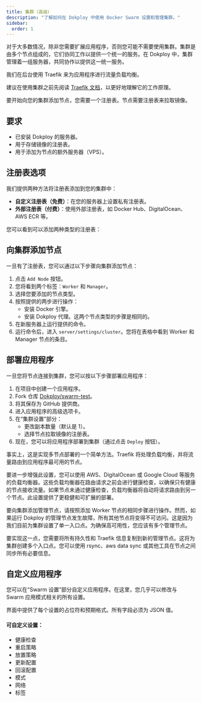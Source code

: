 ```yaml
---
title: 集群（高级）
description: "了解如何在 Dokploy 中使用 Docker Swarm 设置和管理集群。"
sidebar:
  order: 1
---
```


对于大多数情况，除非您需要扩展应用程序，否则您可能不需要使用集群。集群是由多个节点组成的，它们协同工作以提供一个统一的服务。在 Dokploy 中，集群管理着一组服务器，共同协作以提供这一统一服务。

我们在后台使用 Traefik 来为应用程序进行流量负载均衡。

建议在使用集群之前先阅读 [Traefik 文档](https://doc.traefik.io/traefik/routing/providers/swarm/)，以更好地理解它的工作原理。

要开始向您的集群添加节点，您需要一个注册表。节点需要注册表来拉取镜像。

## 要求

- 已安装 Dokploy 的服务器。
- 用于存储镜像的注册表。
- 用于添加为节点的额外服务器（VPS）。

## 注册表选项

我们提供两种方法将注册表添加到您的集群中：

- **自定义注册表（免费）**：在您的服务器上设置私有注册表。
- **外部注册表（付费）**：使用外部注册表，如 Docker Hub、DigitalOcean、AWS ECR 等。

您可以看到可以添加两种类型的注册表：

<ImageZoom src="/assets/images/cluster/registry.png" width={800} height={630} alt='home og image' className="rounded-lg" />

## 向集群添加节点

一旦有了注册表，您可以通过以下步骤向集群添加节点：

1. 点击 `Add Node` 按钮。
2. 您将看到两个标签：`Worker` 和 `Manager`。
3. 选择您要添加的节点类型。
4. 按照提供的两步进行操作：
   - 安装 Docker 引擎。
   - 安装 Dokploy 代理。这两个节点类型的步骤是相同的。
5. 在新服务器上运行提供的命令。
6. 运行命令后，进入 `server/settings/cluster`。您将在表格中看到 Worker 和 Manager 节点的条目。

<ImageZoom src="/assets/images/cluster/nodes.png" width={800} height={630} alt='home og image' className="rounded-lg" />
<ImageZoom src="/assets/images/cluster/cluster.png" width={800} height={630} alt='home og image' className="rounded-lg" />
<ImageZoom src="/assets/images/cluster/application.png" width={800} height={630} alt='home og image' className="rounded-lg" />

## 部署应用程序

一旦您将节点连接到集群，您可以按以下步骤部署应用程序：

1. 在项目中创建一个应用程序。
2. Fork 仓库 [Dokploy/swarm-test](https://github.com/Dokploy/swarm-test)。
3. 将其保存为 GitHub 提供商。
4. 进入应用程序的高级选项卡。
5. 在“集群设置”部分：
   - 更改副本数量（默认是 1）。
   - 选择节点拉取镜像的注册表。
6. 现在，您可以将应用程序部署到集群（通过点击 `Deploy` 按钮）。

事实上，这是实现多节点部署的一个简单方法。Traefik 将处理负载均衡，并将流量路由到应用程序最可用的节点。

要进一步增强此设置，您可以使用 AWS、DigitalOcean 或 Google Cloud 等服务的负载均衡器。这些负载均衡器在路由请求之前会进行健康检查，以确保只有健康的节点接收流量。如果节点未通过健康检查，负载均衡器将自动将请求路由到另一个节点。此设置提供了更稳健和可扩展的部署。

要向集群添加管理节点，请按照添加 Worker 节点的相同步骤进行操作。然而，如果运行 Dokploy 的管理节点发生故障，所有其他节点将变得不可访问。这是因为我们目前为集群设置了单一入口点。为确保高可用性，您应该有多个管理节点。

要实现这一点，您需要将所有持久性和 Traefik 信息复制到新的管理节点。这将为集群创建多个入口点。您可以使用 rsync、aws data sync 或其他工具在节点之间同步所有必要信息。

## 自定义应用程序

您可以在“Swarm 设置”部分自定义应用程序。在这里，您几乎可以修改与 Swarm 应用模式相关的所有设置。

界面中提供了每个设置的占位符和预期格式。所有字段必须为 JSON 值。

#### 可自定义设置：

- 健康检查
- 重启策略
- 放置策略
- 更新配置
- 回滚配置
- 模式
- 网络
- 标签

<ImageZoom src="/assets/images/cluster/swarm-settings.png" width={800} height={630} alt='home og image' className="rounded-lg" />